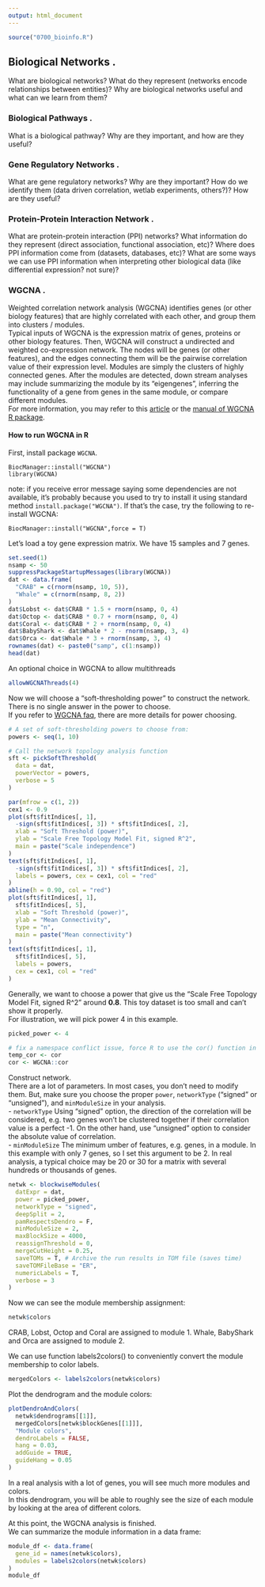 ```yaml
---
output: html_document
---
```


```r
source("0700_bioinfo.R")
```

## Biological Networks .

What are biological networks? What do they represent (networks encode
relationships between entities)? Why are biological networks useful and what can
we learn from them?

### Biological Pathways .

What is a biological pathway? Why are they important, and how are they useful?

### Gene Regulatory Networks .

What are gene regulatory networks? Why are they important? How do we identify
them (data driven correlation, wetlab experiments, others?)? How are they
useful?

### Protein-Protein Interaction Network .

What are protein-protein interaction (PPI) networks? What information do they
represent (direct association, functional association, etc)? Where does PPI
information come from (datasets, databases, etc)? What are some ways we can use
PPI information when interpreting other biological data (like differential
expression? not sure)?

### WGCNA .
Weighted correlation network analysis (WGCNA) identifies genes (or other biology features) that are highly correlated with each other, and group them into clusters / modules.  
Typical inputs of WGCNA is the expression matrix of genes, proteins or other biology features. Then, WGCNA will construct a undirected and weighted co-expression network. The nodes will be genes (or other features), and the edges connecting them will be the pairwise correlation value of their expression level. Modules are simply the clusters of highly connected genes. After the modules are detected, down stream analyses may include summarizing the module by its "eigengenes", inferring the functionality of a gene from genes in the same module, or compare different modules.  
For more information, you may refer to this [article](https://bmcbioinformatics.biomedcentral.com/articles/10.1186/1471-2105-9-559) or the [manual of WGCNA R package](https://cran.r-project.org/web/packages/WGCNA/WGCNA.pdf).  

#### How to run WGCNA in R 
First, install package `WGCNA`. 
```
BiocManager::install("WGCNA")
library(WGCNA)
```
note: if you receive error message saying some dependencies are not available, it's probably because you used to try to install it using standard method `install.package("WGCNA")`. If that's the case, try the following to re-install WGCNA: 
```
BiocManager::install("WGCNA",force = T)
```

Let's load a toy gene expression matrix. We have 15 samples and 7 genes. 
```r
set.seed(1)
nsamp <- 50
suppressPackageStartupMessages(library(WGCNA))
dat <- data.frame(
  "CRAB" = c(rnorm(nsamp, 10, 5)),
  "Whale" = c(rnorm(nsamp, 8, 2))
)
dat$Lobst <- dat$CRAB * 1.5 + rnorm(nsamp, 0, 4)
dat$Octop <- dat$CRAB * 0.7 + rnorm(nsamp, 0, 4)
dat$Coral <- dat$CRAB * 2 + rnorm(nsamp, 0, 4)
dat$BabyShark <- dat$Whale * 2 - rnorm(nsamp, 3, 4)
dat$Orca <- dat$Whale * 3 + rnorm(nsamp, 3, 4)
rownames(dat) <- paste0("samp", c(1:nsamp))
head(dat)
```
An optional choice in WGCNA to allow multithreads
```r
allowWGCNAThreads(4)
```

Now we will choose a "soft-thresholding power" to construct the network. There is no single answer in the power to choose.  
If you refer to [WGCNA faq](https://horvath.genetics.ucla.edu/html/CoexpressionNetwork/Rpackages/WGCNA/faq.html), there are more details for power choosing. 
```r
# A set of soft-thresholding powers to choose from:
powers <- seq(1, 10)

# Call the network topology analysis function
sft <- pickSoftThreshold(
  data = dat,
  powerVector = powers,
  verbose = 5
)

par(mfrow = c(1, 2))
cex1 <- 0.9
plot(sft$fitIndices[, 1],
  -sign(sft$fitIndices[, 3]) * sft$fitIndices[, 2],
  xlab = "Soft Threshold (power)",
  ylab = "Scale Free Topology Model Fit, signed R^2",
  main = paste("Scale independence")
)
text(sft$fitIndices[, 1],
  -sign(sft$fitIndices[, 3]) * sft$fitIndices[, 2],
  labels = powers, cex = cex1, col = "red"
)
abline(h = 0.90, col = "red")
plot(sft$fitIndices[, 1],
  sft$fitIndices[, 5],
  xlab = "Soft Threshold (power)",
  ylab = "Mean Connectivity",
  type = "n",
  main = paste("Mean connectivity")
)
text(sft$fitIndices[, 1],
  sft$fitIndices[, 5],
  labels = powers,
  cex = cex1, col = "red"
)
```

Generally, we want to choose a power that give us the "Scale Free Topology Model Fit, signed R^2" around **0.8**. This toy dataset is too small and can't show it properly.  
For illustration, we will pick power 4 in this example.  

```r
picked_power <- 4

# fix a namespace conflict issue, force R to use the cor() function in WGCNA:
temp_cor <- cor
cor <- WGCNA::cor
```

Construct network.  
There are a lot of parameters. In most cases, you don't need to modify them. But, make sure you choose the proper `power`, `networkType` ("signed" or "unsigned"), and `minModuleSize` in your analysis.  
- `networkType`  Using "signed" option, the direction of the correlation will be considered, e.g. two genes won't be clustered together if their correlation value is a perfect -1. On the other hand, use "unsigned" option to consider the absolute value of correlation.  
- `minModuleSize`  The minimum umber of features, e.g. genes, in a module. In this example with only 7 genes, so I set this argument to be 2. In real analysis, a typical choice may be 20 or 30 for a matrix with several hundreds or thousands of genes.  

```r
netwk <- blockwiseModules(
  datExpr = dat,
  power = picked_power,
  networkType = "signed",
  deepSplit = 2,
  pamRespectsDendro = F,
  minModuleSize = 2,
  maxBlockSize = 4000,
  reassignThreshold = 0,
  mergeCutHeight = 0.25,
  saveTOMs = T, # Archive the run results in TOM file (saves time)
  saveTOMFileBase = "ER",
  numericLabels = T,
  verbose = 3
)
```

Now we can see the module membership assignment: 
```r
netwk$colors
```
CRAB, Lobst, Octop and Coral are assigned to module 1. Whale, BabyShark and Orca are assigned to module 2.  

We can use function labels2colors() to conveniently convert the module membership to color labels.  
```r
mergedColors <- labels2colors(netwk$colors)
```

Plot the dendrogram and the module colors: 
```r
plotDendroAndColors(
  netwk$dendrograms[[1]],
  mergedColors[netwk$blockGenes[[1]]],
  "Module colors",
  dendroLabels = FALSE,
  hang = 0.03,
  addGuide = TRUE,
  guideHang = 0.05
)
```

In a real analysis with a lot of genes, you will see much more modules and colors.  
In this dendrogram, you will be able to roughly see the size of each module by looking at the area of different colors.  

At this point, the WGCNA analysis is finished.  
We can summarize the module information in a data frame:  
```r
module_df <- data.frame(
  gene_id = names(netwk$colors),
  modules = labels2colors(netwk$colors)
)
module_df
```
